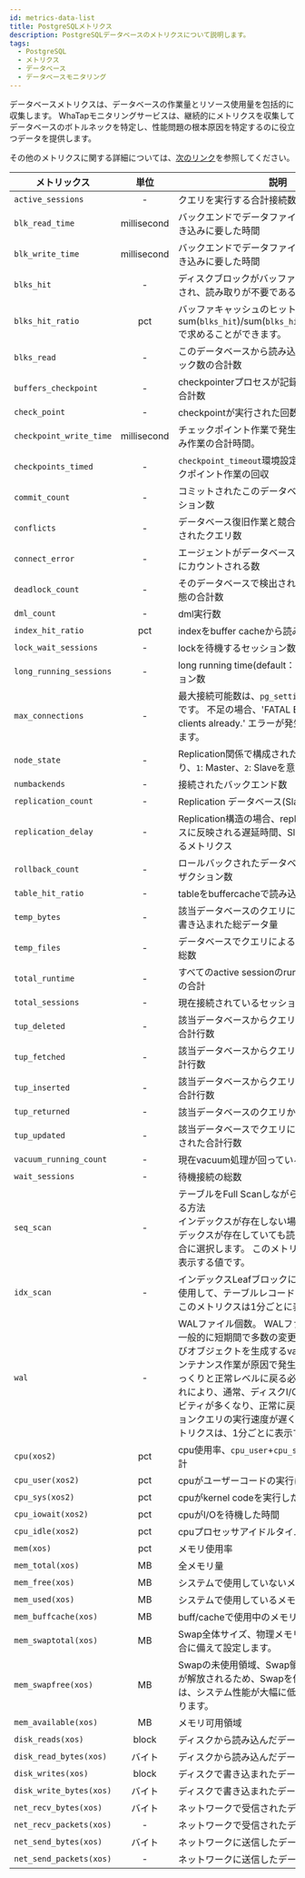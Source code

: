 ```yaml
---
id: metrics-data-list
title: PostgreSQLメトリクス
description: PostgreSQLデータベースのメトリクスについて説明します。
tags:
  - PostgreSQL
  - メトリクス
  - データベース
  - データベースモニタリング
---
```


データベースメトリクスは、データベースの作業量とリソース使用量を包括的に収集します。 WhaTapモニタリングサービスは、継続的にメトリクスを収集してデータベースのボトルネックを特定し、性能問題の根本原因を特定するのに役立つデータを提供します。

その他のメトリクスに関する詳細については、[次のリンク](https://www.postgresql.org/docs)を参照してください。

| メトリックス                  |      単位     | 説明                                                                                                                                                                                                        | カテゴリ        |
| ----------------------- | :---------: | --------------------------------------------------------------------------------------------------------------------------------------------------------------------------------------------------------- | ----------- |
| `active_sessions`       |      -      | クエリを実行する合計接続数                                                                                                                                                                                             | Connection  |
| `blk_read_time`         | millisecond | バックエンドでデータファイルのブロックを書き込みに要した時間                                                                                                                                                                            | I/O         |
| `blk_write_time`        | millisecond | バックエンドでデータファイルのブロックを書き込みに要した時間                                                                                                                                                                            | I/O         |
| `blks_hit`              |      -      | ディスクブロックがバッファキャッシュ内で検出され、読み取りが不要である合計回数                                                                                                                                                                   | I/O         |
| `blks_hit_ratio`        |     pct     | バッファキャッシュのヒット率を意味します。 sum(`blks_hit`)/sum(`blks_hit`+`blks_read`)\*100で求めることができます。                                                                                                                        | I/O         |
| `blks_read`             |      -      | このデータベースから読み込まれたディスクブロック数の合計数                                                                                                                                                                             | I/O         |
| `buffers_checkpoint`    |      -      | checkpointerプロセスが記録されたバッファの合計数                                                                                                                                                                            | Info        |
| `check_point`           |      -      | checkpointが実行された回数                                                                                                                                                                                        | Troughput   |
| `checkpoint_write_time` | millisecond | チェックポイント作業で発生したディスク書き込み作業の合計時間。                                                                                                                                                                           | Troughput   |
| `checkpoints_timed`     |      -      | `checkpoint_timeout`環境設定値に基づくチェックポイント作業の回収                                                                                                                                                                | Troughput   |
| `commit_count`          |      -      | コミットされたこのデータベースのトランザクション数                                                                                                                                                                                 | Troughput   |
| `conflicts`             |      -      | データベース復旧作業と競合エラーでキャンセルされたクエリ数                                                                                                                                                                             | Troughput   |
| `connect_error`         |      -      | エージェントがデータベース接続に失敗した場合にカウントされる数                                                                                                                                                                           | Connection  |
| `deadlock_count`        |      -      | そのデータベースで検出されたデッドロック状態の合計数                                                                                                                                                                                | Performance |
| `dml_count`             |      -      | dml実行数                                                                                                                                                                                                    | Troughput   |
| `index_hit_ratio`       |     pct     | indexをbuffer cacheから読み込んだ割合                                                                                                                                                                               | Performance |
| `lock_wait_sessions`    |      -      | lockを待機するセッション数                                                                                                                                                                                           | Performance |
| `long_running_sessions` |      -      | long running time(default：10秒)以上のセッション数                                                                                                                                                                   | Performance |
| `max_connections`       |      -      | 最大接続可能数は、`pg_settings`に設定された値です。 不足の場合、'FATAL ERROR: too many clients already.' エラーが発生する可能性があります。                                                                                                         | Info        |
| `node_state`            |      -      | Replication関係で構成されたデータベースであり、`1`: Master、`2`: Slaveを意味する                                                                                                                                                  | Info        |
| `numbackends`           |      -      | 接続されたバックエンド数                                                                                                                                                                                              | Info        |
| `replication_count`     |      -      | Replication データベース(Slave)のカウント                                                                                                                                                                            | Performance |
| `replication_delay`     |      -      | Replication構造の場合、replicationデータベースに反映される遅延時間、Slave DBで測定されるメトリクス                                                                                                                                          | Performance |
| `rollback_count`        |      -      | ロールバックされたデータベースの合計トランザクション数                                                                                                                                                                               | Performance |
| `table_hit_ratio`       |      -      | tableをbuffercacheで読み込んだ割合                                                                                                                                                                                 | Performance |
| `temp_bytes`            |      -      | 該当データベースのクエリによる一時ファイルに書き込まれた総データ量                                                                                                                                                                         | Performance |
| `temp_files`            |      -      | データベースでクエリによる生成されたファイル総数                                                                                                                                                                                  | Performance |
| `total_runtime`         |      -      | すべてのactive sessionのruntime(elapse time)の合計                                                                                                                                                                | Performance |
| `total_sessions`        |      -      | 現在接続されているセッションの総数                                                                                                                                                                                         | Connection  |
| `tup_deleted`           |      -      | 該当データベースからクエリによって削除された合計行数                                                                                                                                                                                | Troughput   |
| `tup_fetched`           |      -      | 該当データベースからクエリに読み込まれた合計行数                                                                                                                                                                                  | Troughput   |
| `tup_inserted`          |      -      | 該当データベースからクエリによって挿入された合計行数                                                                                                                                                                                | Troughput   |
| `tup_returned`          |      -      | 該当データベースのクエリから戻された行数                                                                                                                                                                                      | Troughput   |
| `tup_updated`           |      -      | 該当データベースでクエリによってアップデートされた合計行数                                                                                                                                                                             | Troughput   |
| `vacuum_running_count`  |      -      | 現在vacuum処理が回っているプロセス数                                                                                                                                                                                     | Performance |
| `wait_sessions`         |      -      | 待機接続の総数                                                                                                                                                                                                   | Performance |
| `seq_scan`              |      -      | テーブルをFull Scanしながらレコードを読み取る方法<br/>インデックスが存在しない場合、または、インデックスが存在していても読み取り範囲が広い場合に選択します。 このメトリクスは、1分ごとに表示する値です。                                                                                              | Performance |
| `idx_scan`              |      -      | インデックスLeafブロックに保存されたキーを使用して、テーブルレコードにアクセスすると、このメトリクスは1分ごとに表示する値です。                                                                                                                                        | Performance |
| `wal`                   |      -      | WALファイル個数。 WALファイル数の急増は、一般的に短期間で多数の変更や一時テーブルおよびオブジェクトを生成するvacuumと類似したメンテナンス作業が原因で発生します。 これはゆっくりと正常レベルに戻る必要があります。 これにより、通常、ディスクI/OとCPUのアクティビティが多くなり、正常に戻るまでアプリケーションクエリの実行速度が遅くなります。 このメトリクスは、1分ごとに表示する値です。 | Performance |
| `cpu(xos2)`             |     pct     | cpu使用率、`cpu_user`+`cpu_sys`+`cpu_iowait`の合計                                                                                                                                                               | XOS         |
| `cpu_user(xos2)`        |     pct     | cpuがユーザーコードの実行に費やした時間                                                                                                                                                                                     | XOS         |
| `cpu_sys(xos2)`         |     pct     | cpuがkernel codeを実行した時間                                                                                                                                                                                    | XOS         |
| `cpu_iowait(xos2)`      |     pct     | cpuがI/Oを待機した時間                                                                                                                                                                                            | XOS         |
| `cpu_idle(xos2)`        |     pct     | cpuプロセッサアイドルタイム                                                                                                                                                                                           | XOS         |
| `mem(xos)`              |     pct     | メモリ使用率                                                                                                                                                                                                    | XOS         |
| `mem_total(xos)`        |      MB     | 全メモリ量                                                                                                                                                                                                     | XOS         |
| `mem_free(xos)`         |      MB     | システムで使用していないメモリ量                                                                                                                                                                                          | XOS         |
| `mem_used(xos)`         |      MB     | システムで使用しているメモリ量                                                                                                                                                                                           | XOS         |
| `mem_buffcache(xos)`    |      MB     | buff/cacheで使用中のメモリ量                                                                                                                                                                                       | XOS         |
| `mem_swaptotal(xos)`    |      MB     | Swap全体サイズ、物理メモリが不足している場合に備えて設定します。                                                                                                                                                                        | XOS         |
| `mem_swapfree(xos)`     |      MB     | Swapの未使用領域、Swap領域はディスク領域が解放されるため、Swapを使用している場合は、システム性能が大幅に低下する可能性があります。                                                                                                                                   | XOS         |
| `mem_available(xos)`    |      MB     | メモリ可用領域                                                                                                                                                                                                   | XOS         |
| `disk_reads(xos)`       |    block    | ディスクから読み込んだデータの量                                                                                                                                                                                          | XOS         |
| `disk_read_bytes(xos)`  |     バイト     | ディスクから読み込んだデータの量                                                                                                                                                                                          | XOS         |
| `disk_writes(xos)`      |    block    | ディスクで書き込まれたデータの量                                                                                                                                                                                          | XOS         |
| `disk_write_bytes(xos)` |     バイト     | ディスクで書き込まれたデータの量                                                                                                                                                                                          | XOS         |
| `net_recv_bytes(xos)`   |     バイト     | ネットワークで受信されたデータの量                                                                                                                                                                                         | XOS         |
| `net_recv_packets(xos)` |      -      | ネットワークで受信されたデータパケットの数                                                                                                                                                                                     | XOS         |
| `net_send_bytes(xos)`   |     バイト     | ネットワークに送信したデータの量                                                                                                                                                                                          | XOS         |
| `net_send_packets(xos)` |      -      | ネットワークに送信したデータパケットの数                                                                                                                                                                                      | XOS         |
